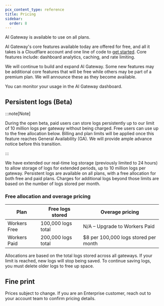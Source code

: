 ```yaml
---
pcx_content_type: reference
title: Pricing
sidebar:
  order: 8
---
```


AI Gateway is available to use on all plans.

AI Gateway's core features available today are offered for free, and all it takes is a Cloudflare account and one line of code to [get started](/ai-gateway/get-started/). Core features include: dashboard analytics, caching, and rate limiting.

We will continue to build and expand AI Gateway. Some new features may be additional core features that will be free while others may be part of a premium plan. We will announce these as they become available.

You can monitor your usage in the AI Gateway dashboard.

## Persistent logs (Beta)

:::note[Note]

During the open beta, paid users can store logs persistently up to our limit of 10 million logs per gateway without being charged. Free users can use up to the free allocation below. Billing and plan limits will be applied once this feature reaches General Availability (GA). We will provide ample advance notice before this transition.

:::

We have extended our real-time log storage (previously limited to 24 hours) to allow storage of logs for extended periods, up to 10 million logs per gateway. Persistent logs are available on all plans, with a free allocation for both free and paid plans. Charges for additional logs beyond those limits are based on the number of logs stored per month.

### Free allocation and overage pricing

| Plan         | Free logs stored   | Overage pricing                      |
| ------------ | ------------------ | ------------------------------------ |
| Workers Free | 100,000 logs total | N/A – Upgrade to Workers Paid        |
| Workers Paid | 200,000 logs total | $8 per 100,000 logs stored per month |

Allocations are based on the total logs stored across all gateways. If your limit is reached, new logs will stop being saved. To continue saving logs, you must delete older logs to free up space.

## Fine print

Prices subject to change. If you are an Enterprise customer, reach out to your account team to confirm pricing details.
